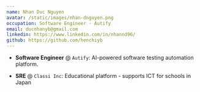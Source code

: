 ```yaml
---
name: Nhan Duc Nguyen
avatar: /static/images/nhan-dnguyen.png
occupation: Software Engineer - Autify
email: ducnhanyb@gmail.com
linkedin: https://www.linkedin.com/in/nhannd96/
github: https://github.com/henchiyb
---
```


- **Software Engineer** @ `Autify`: AI-powered software testing automation platform.

- **SRE** @ `Classi Inc`: Educational platform - supports ICT for schools in Japan
